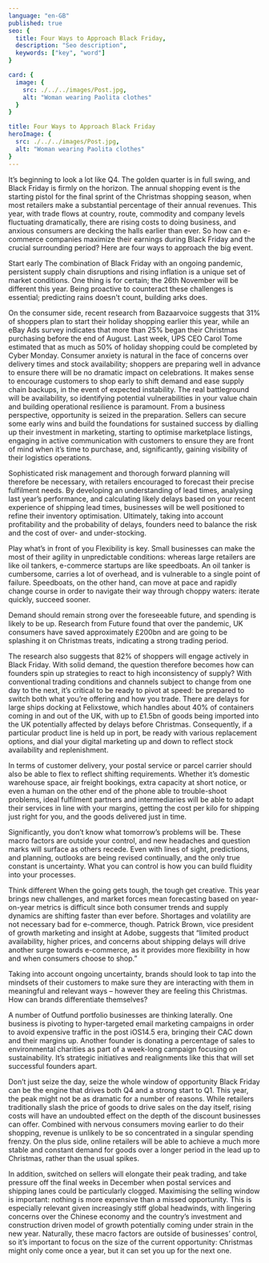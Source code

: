 ```yaml
---
language: "en-GB"
published: true
seo: {
  title: Four Ways to Approach Black Friday,
  description: "Seo description",
  keywords: ["key", "word"]
}

card: {
  image: {
    src: ./../../images/Post.jpg,
    alt: "Woman wearing Paolita clothes"
  }
}

title: Four Ways to Approach Black Friday
heroImage: {
  src: ./../../images/Post.jpg,
  alt: "Woman wearing Paolita clothes"
}
---
```


It’s beginning to look a lot like Q4. The golden quarter is in full swing, and Black Friday is firmly on the horizon. The annual shopping event is the starting pistol for the final sprint of the Christmas shopping season, when most retailers make a substantial percentage of their annual revenues. This year, with trade flows at country, route, commodity and company levels fluctuating dramatically, there are rising costs to doing business, and anxious consumers are decking the halls earlier than ever. So how can e-commerce companies maximize their earnings during Black Friday and the crucial surrounding period? Here are four ways to approach the big event.

Start early
The combination of Black Friday with an ongoing pandemic, persistent supply chain disruptions and rising inflation is a unique set of market conditions. One thing is for certain; the 26th November will be different this year. Being proactive to counteract these challenges is essential; predicting rains doesn't count, building arks does.

On the consumer side, recent research from Bazaarvoice suggests that 31% of shoppers plan to start their holiday shopping earlier this year, while an eBay Ads survey indicates that more than 25% began their Christmas purchasing before the end of August. Last week, UPS CEO Carol Tome estimated that as much as 50% of holiday shopping could be completed by Cyber Monday. Consumer anxiety is natural in the face of concerns over delivery times and stock availability; shoppers are preparing well in advance to ensure there will be no dramatic impact on celebrations. 
It makes sense to encourage customers to shop early to shift demand and ease supply chain backups, in the event of expected instability. The real battleground will be availability, so identifying potential vulnerabilities in your value chain and building operational resilience is paramount. From a business perspective, opportunity is seized in the preparation. Sellers can secure some early wins and build the foundations for sustained success by dialling up their investment in marketing, starting to optimise marketplace listings, engaging in active communication with customers to ensure they are front of mind when it’s time to purchase, and, significantly, gaining visibility of their logistics operations.

Sophisticated risk management and thorough forward planning will therefore be necessary, with retailers encouraged to forecast their precise fulfilment needs. By developing an understanding of lead times, analysing last year’s performance, and calculating likely delays based on your recent experience of shipping lead times, businesses will be well positioned to refine their inventory optimisation. Ultimately, taking into account profitability and the probability of delays, founders need to balance the risk and the cost of over- and under-stocking.

Play what’s in front of you
Flexibility is key. Small businesses can make the most of their agility in unpredictable conditions: whereas large retailers are like oil tankers, e-commerce startups are like speedboats. An oil tanker is cumbersome, carries a lot of overhead, and is vulnerable to a single point of failure. Speedboats, on the other hand, can move at pace and rapidly change course in order to navigate their way through choppy waters: iterate quickly, succeed sooner. 

Demand should remain strong over the foreseeable future, and spending is likely to be up. Research from Future found that over the pandemic, UK consumers have saved approximately £200bn and are going to be splashing it on Christmas treats, indicating a strong trading period.

The research also suggests that 82% of shoppers will engage actively in Black Friday. With solid demand, the question therefore becomes how can founders spin up strategies to react to high inconsistency of supply? 
With conventional trading conditions and channels subject to change from one day to the next, it’s critical to be ready to pivot at speed: be prepared to switch both what you’re offering and how you trade. There are delays for large ships docking at Felixstowe, which handles about 40% of containers coming in and out of the UK, with up to £1.5bn of goods being imported into the UK potentially affected by delays before Christmas. Consequently, if a particular product line is held up in port, be ready with various replacement options, and dial your digital marketing up and down to reflect stock availability and replenishment. 

In terms of customer delivery, your postal service or parcel carrier should also be able to flex to reflect shifting requirements. Whether it’s domestic warehouse space, air freight bookings, extra capacity at short notice, or even a human on the other end of the phone able to trouble-shoot problems, ideal fulfilment partners and intermediaries will be able to adapt their services in line with your margins, getting the cost per kilo for shipping just right for you, and the goods delivered just in time. 

Significantly, you don’t know what tomorrow’s problems will be. These macro factors are outside your control, and new headaches and question marks will surface as others recede. Even with lines of sight, predictions, and planning, outlooks are being revised continually, and the only true constant is uncertainty. What you can control is how you can build fluidity into your processes.

Think different
When the going gets tough, the tough get creative. This year brings new challenges, and market forces mean forecasting based on year-on-year metrics is difficult since both consumer trends and supply dynamics are shifting faster than ever before. Shortages and volatility are not necessary bad for e-commerce, though. Patrick Brown, vice president of growth marketing and insight at Adobe, suggests that “limited product availability, higher prices, and concerns about shipping delays will drive another surge towards e-commerce, as it provides more flexibility in how and when consumers choose to shop.” 

Taking into account ongoing uncertainty, brands should look to tap into the mindsets of their customers to make sure they are interacting with them in meaningful and relevant ways – however they are feeling this Christmas. How can brands differentiate themselves? 

A number of Outfund portfolio businesses are thinking laterally. One business is pivoting to hyper-targeted email marketing campaigns in order to avoid expensive traffic in the post iOS14.5 era, bringing their CAC down and their margins up. Another founder is donating a percentage of sales to environmental charities as part of a week-long campaign focusing on sustainability. It’s strategic initiatives and realignments like this that will set successful founders apart.

Don’t just seize the day, seize the whole window of opportunity 
Black Friday can be the engine that drives both Q4 and a strong start to Q1. This year, the peak might not be as dramatic for a number of reasons. While retailers traditionally slash the price of goods to drive sales on the day itself, rising costs will have an undoubted effect on the depth of the discount businesses can offer. Combined with nervous consumers moving earlier to do their shopping, revenue is unlikely to be so concentrated in a singular spending frenzy. On the plus side, online retailers will be able to achieve a much more stable and constant demand for goods over a longer period in the lead up to Christmas, rather than the usual spikes. 

In addition, switched on sellers will elongate their peak trading, and take pressure off the final weeks in December when postal services and shipping lanes could be particularly clogged. Maximising the selling window is important: nothing is more expensive than a missed opportunity. This is especially relevant given increasingly stiff global headwinds, with lingering concerns over the Chinese economy and the country’s investment and construction driven model of growth potentially coming under strain in the new year. Naturally, these macro factors are outside of businesses’ control, so it’s important to focus on the size of the current opportunity: Christmas might only come once a year, but it can set you up for the next one.


